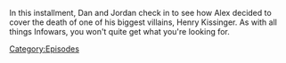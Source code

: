 {{DEFAULTSORT:
    #_EPISODE_0874:November 30, 2023
}}{{Episode
    | title           = November 30, 2023
    | caption         = Listen to this episode on [https://knowledgefight.libsyn.com/874-november-30-2023 Libsyn] [None Spotify]
    | episodeNumber   = 874
    | length          = 01:40:50
    | airDate         = December 4, 2023
    | coverageDate    = November 30, 2023
    | previousEpisode = [[873: March 24, 2004]]
    | nextEpisode     = [[875: The Most Important Man In The World]]
}}

{{Stub}}

In this installment, Dan and Jordan check in to see how Alex decided to cover the death of one of his biggest villains, Henry Kissinger.  As with all things Infowars, you won't quite get what you're looking for.

[[Category:Episodes]]

